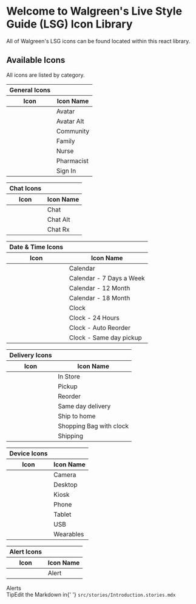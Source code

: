 






<Meta title="Example /Introduction" />

<style>{`
  .subheading {
    --mediumdark: '#999999';
    font-weight: 900;
    font-size: 13px;
    color: #999;
    letter-spacing: 6px;
    line-height: 24px;
    text-transform: uppercase;
    margin-bottom: 12px;
    margin-top: 40px;
  }

  table{
    width: content-fit;
    height: fit-content;
  }

  .link-list {
    display: grid;
    grid-template-columns: 1fr;
    grid-template-rows: 1fr 1fr;
    row-gap: 10px;
  }

  @media (min-width: 620px) {
    .link-list {
      row-gap: 20px;
      column-gap: 20px;
      grid-template-columns: 1fr 1fr;
    }
  }

  @media all and (-ms-high-contrast:none) {
  .link-list {
      display: -ms-grid;
      -ms-grid-columns: 1fr 1fr;
      -ms-grid-rows: 1fr 1fr;
    }
  }

  .link-item {
    display: block;
    padding: 20px 30px 20px 15px;
    border: 1px solid #00000010;
    border-radius: 5px;
    transition: background 150ms ease-out, border 150ms ease-out, transform 150ms ease-out;
    color: #333333;
    display: flex;
    align-items: flex-start;
  }

  .link-item:hover {
    border-color: #1EA7FD50;
    transform: translate3d(0, -3px, 0);
    box-shadow: rgba(0, 0, 0, 0.08) 0 3px 10px 0;
  }

  .link-item:active {
    border-color: #1EA7FD;
    transform: translate3d(0, 0, 0);
  }

  .link-item strong {
    font-weight: 700;
    display: block;
    margin-bottom: 2px;
  }
  
  .link-item img {
    height: 40px;
    width: 40px;
    margin-right: 15px;
    flex: none;
  }

  .link-item span {
    font-size: 14px;
    line-height: 20px;
  }

  .tip {
    display: inline-block;
    border-radius: 1em;
    font-size: 11px;
    line-height: 12px;
    font-weight: 700;
    background: #E7FDD8;
    color: #66BF3C;
    padding: 4px 12px;
    margin-right: 10px;
    vertical-align: top;
  }

  .tip-wrapper {
    font-size: 13px;
    line-height: 20px;
    margin-top: 40px;
    margin-bottom: 40px;
  }

  .tip-wrapper code {
    font-size: 12px;
    display: inline-block;
  }

  h2{
    margin-top: 2em !important;
    font-size: 2.25em !important;
  }

  p{
    font-size: 1em !important;
  }

  
`}</style>

# Welcome to Walgreen's Live Style Guide (LSG) Icon Library

All of Walgreen's LSG icons can be found located within this react library.

## Available Icons
All icons are listed by category.


<div className="link-list">
  <table>
    <thead>
      <tr>
        <th className="subheading">General Icons</th>
        <th></th>
      </tr>
      <tr>
        <th>Icon</th>
        <th>Icon Name</th>
      </tr>
    </thead>
    <tbody>
      <tr>
        <td><WagIconAvatar size="sixty-four"/></td>
        <td>Avatar</td>
      </tr>
      <tr>
        <td><WagIconAvatarAlt size="sixty-four"/></td>
        <td>Avatar Alt</td>
      </tr>
      <tr>
        <td><WagIconCommunity size="sixty-four"/></td>
        <td>Community</td>
      </tr>
      <tr>
        <td><WagIconFamily size="sixty-four"/></td>
        <td>Family</td>
      </tr>
      <tr>
        <td><WagIconNurse size="sixty-four"/></td>
        <td>Nurse</td>
      </tr>
      <tr>
        <td><WagIconPharmacist size="sixty-four"/></td>
        <td>Pharmacist</td>
      </tr>
      <tr>
        <td><WagIconSignIn size="sixty-four"/></td>
        <td>Sign In</td>
      </tr>
    </tbody>
  </table>

  <table>
    <thead>
      <tr>
        <th className="subheading">Chat Icons</th>
        <th></th>
      </tr>
      <tr>
        <th>Icon</th>
        <th>Icon Name</th>
      </tr>
    </thead>
    <tbody>
      <tr>
        <td><WagIconChat size="sixty-four"/></td>
        <td>Chat</td>
      </tr>
      <tr>
        <td><WagIconChatAlt size="sixty-four"/></td>
        <td>Chat Alt</td>
      </tr>
      <tr>
        <td><WagIconChatRx size="sixty-four"/></td>
        <td>Chat Rx</td>
      </tr>
    </tbody>
  </table>


  <table>
    <thead>
      <tr>
        <th className="subheading">Date & Time Icons</th>
        <th></th>
      </tr>
      <tr>
        <th>Icon</th>
        <th>Icon Name</th>
      </tr>
    </thead>
    <tbody>
      <tr>
        <td><WagIconCalendar size="sixty-four"/></td>
        <td>Calendar</td>
      </tr>
      <tr>
        <td><WagIconCalendar7DaysAWeek size="sixty-four"/></td>
        <td>Calendar - 7 Days a Week</td>
      </tr>
      <tr>
        <td><WagIconCalendar12Month size="sixty-four"/></td>
        <td>Calendar - 12 Month</td>
      </tr>
      <tr>
        <td><WagIconCalendar18Month size="sixty-four"/></td>
        <td>Calendar - 18 Month</td>
      </tr>
      <tr>
        <td><WagIconClock size="sixty-four"/></td>
        <td>Clock</td>
      </tr>
      <tr>
        <td><WagIconClock24Hours size="sixty-four"/></td>
        <td>Clock - 24 Hours</td>
      </tr>
      <tr>
        <td><WagIconClockAutoReorder size="sixty-four"/></td>
        <td>Clock - Auto Reorder</td>
      </tr>
      <tr>
        <td><WagIconClockSameDayPickup size="sixty-four"/></td>
        <td>Clock - Same day pickup</td>
      </tr>
    </tbody>
  </table>

  <table>
    <thead>
      <tr>
        <th className="subheading">Delivery Icons</th>
        <th></th>
      </tr>
    <tr>
      <th>Icon</th>
      <th>Icon Name</th>
    </tr>
    </thead>
    <tbody>
      <tr>
        <td><WagIconInStore size="sixty-four"/></td>
        <td>In Store</td>
      </tr>
      <tr>
        <td><WagIconPickup size="sixty-four"/></td>
        <td>Pickup</td>
      </tr>
      <tr>
        <td><WagIconReorder size="sixty-four"/></td>
        <td>Reorder</td>
      </tr>
      <tr>
        <td><WagIconSameDayDelivery size="sixty-four"/></td>
        <td>Same day delivery</td>
      </tr>
      <tr>
        <td><WagIconShipToHome size="sixty-four"/></td>
        <td>Ship to home </td>
      </tr>
      <tr>
        <td><WagIconShoppingBagWithClock size="sixty-four"/></td>
        <td>Shopping Bag with clock </td>
      </tr>
      <tr>
        <td><WagIconShipping size="sixty-four"/></td>
        <td>Shipping </td>
      </tr>
    </tbody>
  </table>

  <table>
    <thead>
      <tr>
        <th className="subheading">Device Icons</th>
        <th></th>
      </tr>
      <tr>
        <th>Icon</th>
        <th>Icon Name</th>
      </tr>
    </thead>
    <tbody>
      <tr>
        <td><WagIconCamera size="sixty-four"/></td>
        <td>Camera</td>
      </tr>
      <tr>
        <td><WagIconDesktop size="sixty-four"/></td>
        <td>Desktop</td>
      </tr>
      <tr>
        <td><WagIconKiosk size="sixty-four"/></td>
        <td>Kiosk</td>
      </tr>
      <tr>
        <td><WagIconPhone size="sixty-four"/></td>
        <td>Phone</td>
      </tr>
      <tr>
        <td><WagIconTablet size="sixty-four"/></td>
        <td>Tablet</td>
      </tr>
      <tr>
        <td><WagIconUSB size="sixty-four"/></td>
        <td>USB</td>
      </tr>
      <tr>
        <td><WagIconWearables size="sixty-four"/></td>
        <td>Wearables</td>
      </tr>
    </tbody>
  </table>

  <table>
    <thead>
      <tr>
        <th className="subheading">Alert Icons</th>
        <th></th>
      </tr>
      <tr>
        <th>Icon</th>
        <th>Icon Name</th>
      </tr>
    </thead>
    <tbody>
      <tr>
        <td><WagIconAlert size="sixty-four"/></td>
        <td>Alert</td>
      </tr>
    </tbody>
  </table>
</div>

<div className="subheading">Alerts</div>

<div className="link-list">
  
</div>



<div className="tip-wrapper">
  <span className="tip">Tip</span>Edit the Markdown in{' '}
  <code>src/stories/Introduction.stories.mdx</code>
</div>
